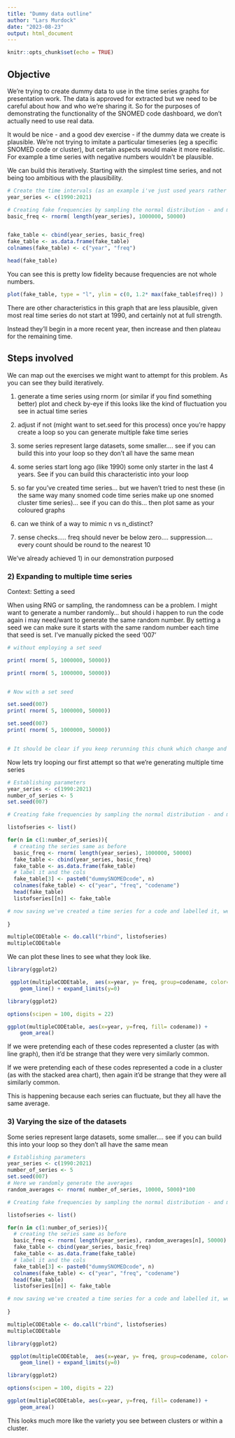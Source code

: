 ```yaml
---
title: "Dummy data outline"
author: "Lars Murdock"
date: "2023-08-23"
output: html_document
---
```


```r
knitr::opts_chunk$set(echo = TRUE)
```

## Objective

We're trying to create dummy data to use in the time series graphs for presentation work. The data is approved for extracted but we need to be careful about how and who we're sharing it. So for the purposes of demonstrating the functionality of the SNOMED code dashboard, we don't actually need to use real data.


It would be nice - and a good dev exercise - if the dummy data we create is plausible. We're not trying to imitate a particular timeseries (eg a specific SNOMED code or cluster), but certain aspects would make it more realistic. For example a time series with negative numbers wouldn't be plausible.

We can build this iteratively. Starting with the simplest time series, and not being too ambitious with the plausibility.

```r
# Create the time intervals (as an example i've just used years rather than mm-yyyy)
year_series <- c(1990:2021)

# Creating fake frequencies by sampling the normal distribution - and making there is a freq for each interval
basic_freq <- rnorm( length(year_series), 1000000, 50000)


fake_table <- cbind(year_series, basic_freq)
fake_table <- as.data.frame(fake_table)
colnames(fake_table) <- c("year", "freq")

head(fake_table)

```

You can see this is pretty low fidelity because frequencies are not whole numbers.


```r

plot(fake_table, type = "l", ylim = c(0, 1.2* max(fake_table$freq)) )


```

There are other characteristics in this graph that are less plausible, given most real time series do not start at 1990, and certainly not at full strength. 

Instead they'll begin in a more recent year, then increase and then plateau for the remaining time.



## Steps involved

We can map out the exercises we might want to attempt for this problem. As you can see they build iteratively.


1) generate a time series using rnorm (or similar if you find something better)
plot and check by-eye if this looks like the kind of fluctuation you see in actual time series

2) adjust if not (might want to set.seed for this process) once you're happy create a loop so you can generate multiple fake time series

3) some series represent large datasets, some smaller.... see if you can build this into your loop so they don't all have the same mean

4) some series start long ago (like 1990) some only starter in the last 4 years. See if you can build this characteristic into your loop

5) so far you've created time series... but we haven't tried to nest these (in the same way many snomed code time series make up one snomed cluster time series)... see if you can do this... then plot same as your coloured graphs

6) can we think of a way to mimic n vs n_distinct?

7) sense checks..... freq should never be below zero.... suppression.... every count should be round to the nearest 10


We've already achieved 1) in our demonstration purposed

### 2) Expanding to multiple time series


Context: Setting a seed

When using RNG or sampling, the randomness can be a problem. I might want to generate a number randomly... but should i happen to run the code again i may need/want to generate the same random number. By setting a seed we can make sure it starts with the same random number each time that seed is set. I've manually picked the seed '007'


```r

# without employing a set seed

print( rnorm( 5, 1000000, 50000))

print( rnorm( 5, 1000000, 50000))


# Now with a set seed

set.seed(007)
print( rnorm( 5, 1000000, 50000))

set.seed(007)
print( rnorm( 5, 1000000, 50000))


# It should be clear if you keep rerunning this chunk which change and which don't

```
Now lets try looping our first attempt so that we're generating multiple time series

```r
# Establishing parameters
year_series <- c(1990:2021)
number_of_series <- 5
set.seed(007)

# Creating fake frequencies by sampling the normal distribution - and making there is a freq for each interval

listofseries <- list()

for(n in c(1:number_of_series)){
  # creating the series same as before
  basic_freq <- rnorm( length(year_series), 1000000, 50000)
  fake_table <- cbind(year_series, basic_freq)
  fake_table <- as.data.frame(fake_table)
  # label it and the cols
  fake_table[3] <- paste0("dummySNOMEDcode", n)
  colnames(fake_table) <- c("year", "freq", "codename")
  head(fake_table)
  listofseries[[n]] <- fake_table

# now saving we've created a time series for a code and labelled it, we can save this to our list and move onto the next loop  
  
}

multipleCODEtable <- do.call("rbind", listofseries)
multipleCODEtable


```
We can plot these lines to see what they look like.


```r

library(ggplot2)

 ggplot(multipleCODEtable,  aes(x=year, y= freq, group=codename, color=codename)) +
    geom_line() + expand_limits(y=0)

```



```r

library(ggplot2)

options(scipen = 100, digits = 22)

ggplot(multipleCODEtable, aes(x=year, y=freq, fill= codename)) + 
    geom_area() 


```


If we were pretending each of these codes represented a cluster (as with line graph), then it'd be strange that they were very similarly common. 

If we were pretending each of these codes represented a code in a cluster (as with the stacked area chart), then again it'd be strange that they were all similarly common.

This is happening because each series can fluctuate, but they all have the same average.



### 3) Varying the size of the datasets

Some series represent large datasets, some smaller.... see if you can build this into your loop so they don't all have the same mean


```r
# Establishing parameters
year_series <- c(1990:2021)
number_of_series <- 5
set.seed(007)
# Here we randomly generate the averages
random_averages <- rnorm( number_of_series, 10000, 5000)*100

# Creating fake frequencies by sampling the normal distribution - and making there is a freq for each interval

listofseries <- list()

for(n in c(1:number_of_series)){
  # creating the series same as before
  basic_freq <- rnorm( length(year_series), random_averages[n], 50000)
  fake_table <- cbind(year_series, basic_freq)
  fake_table <- as.data.frame(fake_table)
  # label it and the cols
  fake_table[3] <- paste0("dummySNOMEDcode", n)
  colnames(fake_table) <- c("year", "freq", "codename")
  head(fake_table)
  listofseries[[n]] <- fake_table

# now saving we've created a time series for a code and labelled it, we can save this to our list and move onto the next loop  
  
}

multipleCODEtable <- do.call("rbind", listofseries)
multipleCODEtable


```


```r

library(ggplot2)

 ggplot(multipleCODEtable,  aes(x=year, y= freq, group=codename, color=codename)) +
    geom_line() + expand_limits(y=0)

```




```r

library(ggplot2)

options(scipen = 100, digits = 22)

ggplot(multipleCODEtable, aes(x=year, y=freq, fill= codename)) + 
    geom_area() 


```

This looks much more like the variety you see between clusters or within a cluster.

















